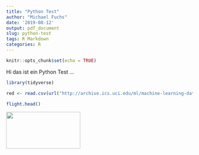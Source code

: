 ```yaml
---
title: "Python Test"
author: "Michael Fuchs"
date: '2019-08-12'
output: pdf_document
slug: python-test
tags: R Markdown
categories: R
---
```

```r
knitr::opts_chunk$set(echo = TRUE)
```


Hi das ist ein Python Test ...

```r
library(tidyverse)
```


```r
red <- read.csv(url("http://archive.ics.uci.edu/ml/machine-learning-databases/wine-quality/winequality-red.csv"), sep = ";")
```





```r
flight.head()
```



![](/post/2019-08-12-python-test_files/Michael Fuchs.jpg){width=200px height=100px}





